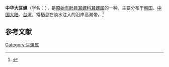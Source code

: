 {{Speciesbox
| name = 中华大耳螺
| image = Okamimigai0905-1.jpg
| image_width = 
| genus = Ellobium
| species = chinense
| authority = (Pfeiffer, 1955)
}}
'''中华大耳螺'''（学名：''{{lang|la|Ellobium chinense}}''），是[[原始有肺目|原始有肺目]][[耳螺科|耳螺科]][[耳螺属|耳螺属]]的一种。主要分布于[[韩国|韩国]]、[[中国大陆|中国大陆]]、[[台湾|台湾]]，常栖息在淡水注入的沿岸高潮带。<ref>{{cite web|url=http://shell.sinica.edu.tw/chinese/shellbase_detail.php?science_no=1865|title=国际贝库：中华大耳螺|publisher=台湾贝类资料库|accessdate=2009-08-11|archive-date=2016-03-04|archive-url=https://web.archive.org/web/20160304113627/http://shell.sinica.edu.tw/chinese/shellbase_detail.php?science_no=1865|dead-url=no}}</ref>

== 参考文献 ==
{{reflist|2}}
{{Taxonbar|from=Q5366100}}

[[Category:耳螺属|Category:耳螺属]]